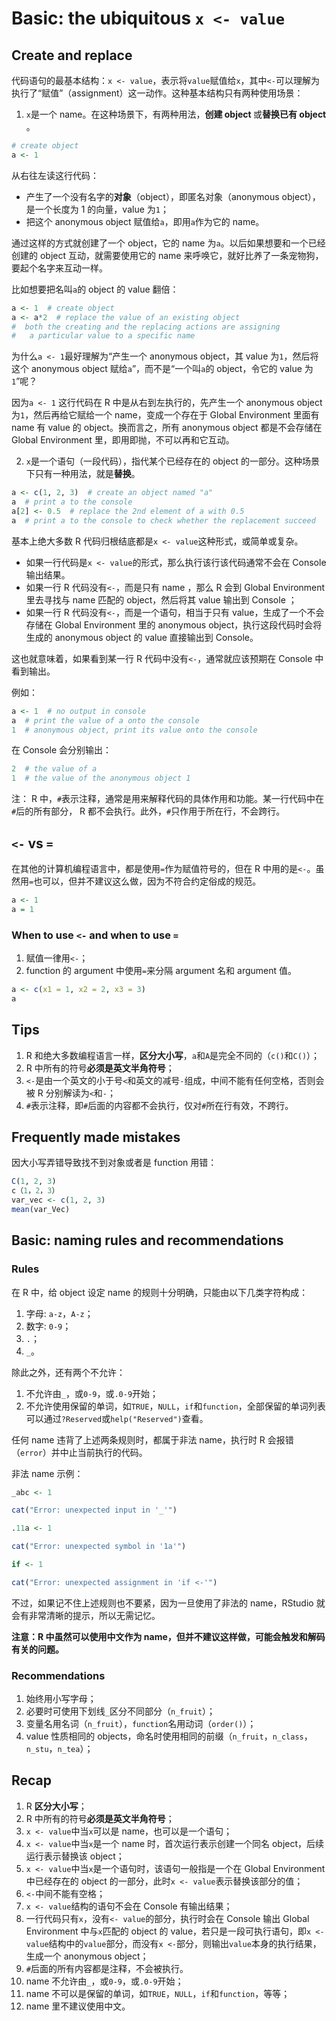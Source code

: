 # Basic: the ubiquitous `x <- value` {#x-value}

## Create and replace

代码语句的最基本结构：`x <- value`，表示将`value`赋值给`x`，其中`<-`可以理解为执行了“赋值”（assignment）这一动作。这种基本结构只有两种使用场景：

1. `x`是一个 name。在这种场景下，有两种用法，**创建 object **或**替换已有 object **。

```r
# create object
a <- 1
```

从右往左读这行代码：

-  产生了一个没有名字的**对象**（object），即匿名对象（anonymous object），是一个长度为 1 的向量，value 为`1`；
-  把这个 anonymous object 赋值给`a`，即用`a`作为它的 name。

通过这样的方式就创建了一个 object，它的 name 为`a`。以后如果想要和一个已经创建的 object 互动，就需要使用它的 name 来呼唤它，就好比养了一条宠物狗，要起个名字来互动一样。

比如想要把名叫`a`的 object 的 value 翻倍：
```r
a <- 1  # create object
a <- a*2  # replace the value of an existing object
#  both the creating and the replacing actions are assigning
#   a particular value to a specific name
```

为什么`a <- 1`最好理解为“产生一个 anonymous object，其 value 为`1`，然后将这个 anonymous object 赋给`a`”，而不是“一个叫`a`的 object，令它的 value 为`1`”呢？

因为`a <- 1` 这行代码在 R 中是从右到左执行的，先产生一个 anonymous object 为`1`，然后再给它赋给一个 name，变成一个存在于 Global Environment 里面有 name 有 value 的 object。换而言之，所有 anonymous object 都是不会存储在 Global Environment 里，即用即抛，不可以再和它互动。

2. `x`是一个语句（一段代码），指代某个已经存在的 object 的一部分。这种场景下只有一种用法，就是**替换**。

```r
a <- c(1, 2, 3)  # create an object named "a"
a  # print a to the console
a[2] <- 0.5  # replace the 2nd element of a with 0.5
a  # print a to the console to check whether the replacement succeed
```

基本上绝大多数 R 代码归根结底都是`x <- value`这种形式，或简单或复杂。

- 如果一行代码是`x <- value`的形式，那么执行该行该代码通常不会在 Console 输出结果。
- 如果一行 R 代码没有`<-`，而是只有 name ，那么 R 会到 Global Environment 里去寻找与 name 匹配的 object，然后将其 value 输出到 Console ；
- 如果一行 R 代码没有`<-`，而是一个语句，相当于只有 value，生成了一个不会存储在 Global Environment 里的 anonymous object，执行这段代码时会将生成的 anonymous object 的 value 直接输出到 Console。

这也就意味着，如果看到某一行 R 代码中没有`<-`，通常就应该预期在 Console 中看到输出。

例如：
```r
a <- 1  # no output in console
a  # print the value of a onto the console
1  # anonymous object, print its value onto the console
```

在 Console 会分别输出：
```r
2  # the value of a
1  # the value of the anonymous object 1
```
注： R 中，`#`表示注释，通常是用来解释代码的具体作用和功能。某一行代码中在`#`后的所有部分， R 都不会执行。此外，`#`只作用于所在行，不会跨行。


## `<-` vs `=`

在其他的计算机编程语言中，都是使用`=`作为赋值符号的，但在 R 中用的是`<-`。虽然用`=`也可以，但并不建议这么做，因为不符合约定俗成的规范。

```r
a <- 1
a = 1
```


### When to use `<-` and when to use `=`

1. 赋值一律用`<-`；
2. function 的 argument 中使用`=`来分隔 argument 名和 argument 值。

```r
a <- c(x1 = 1, x2 = 2, x3 = 3)
a
```


## Tips

1.  R 和绝大多数编程语言一样，**区分大小写**，`a`和`A`是完全不同的（`c()`和`C()`）；
2.  R 中所有的符号**必须是英文半角符号**；
3. `<-`是由一个英文的小于号`<`和英文的减号`-`组成，中间不能有任何空格，否则会被 R 分别解读为`<`和`-`；
4. `#`表示注释，即`#`后面的内容都不会执行，仅对`#`所在行有效，不跨行。


## Frequently made mistakes

因大小写弄错导致找不到对象或者是 function 用错：

```r
C(1, 2, 3)
c（1，2，3）
var_vec <- c(1, 2, 3)
mean(var_Vec)
```

## Basic: naming rules and recommendations {#naming-rule-recommendation}

### Rules

在 R 中，给 object 设定 name 的规则十分明确，只能由以下几类字符构成：

1. 字母: `a-z`，`A-z`；
2. 数字: `0-9`；
3. `.`；
4. `_`。

除此之外，还有两个不允许：

1. 不允许由`_`，或`0-9`，或`.0-9`开始；
2. 不允许使用保留的单词，如`TRUE`，`NULL`，`if`和`function`，全部保留的单词列表可以通过`?Reserved`或`help("Reserved")`查看。

任何 name 违背了上述两条规则时，都属于非法 name，执行时 R 会报错（`error`）并中止当前执行的代码。

非法 name 示例：

```r
_abc <- 1
```

```r
cat("Error: unexpected input in '_'")
```

```r
.11a <- 1
```

```r
cat("Error: unexpected symbol in '1a'")
```

```r
if <- 1
```

```r
cat("Error: unexpected assignment in 'if <-'")
```

不过，如果记不住上述规则也不要紧，因为一旦使用了非法的 name，RStudio 就会有非常清晰的提示，所以无需记忆。

**注意：R 中虽然可以使用中文作为 name，但并不建议这样做，可能会触发和解码有关的问题。**


### Recommendations

1. 始终用小写字母；
2. 必要时可使用下划线`_`区分不同部分（`n_fruit`）；
3. 变量名用名词（`n_fruit`），`function`名用动词（`order()`）；
4. value 性质相同的 objects，命名时使用相同的前缀（`n_fruit`，`n_class`，`n_stu`，`n_tea`）；

## Recap

1.  R **区分大小写**；
2.  R 中所有的符号**必须是英文半角符号**；
3. `x <- value`中当`x`可以是 name，也可以是一个语句；
4. `x <- value`中当`x`是一个 name 时，首次运行表示创建一个同名 object，后续运行表示替换该 object；
5. `x <- value`中当`x`是一个语句时，该语句一般指是一个在 Global Environment 中已经存在的 object 的一部分，此时`x <- value`表示替换该部分的值；
6. `<-`中间不能有空格；
7. `x <- value`结构的语句不会在 Console 有输出结果；
8. 一行代码只有`x`，没有`<- value`的部分，执行时会在 Console 输出 Global Environment 中与`x`匹配的 object 的 value，若只是一段可执行语句，即`x <- value`结构中的`value`部分，而没有`x <-`部分，则输出`value`本身的执行结果，生成一个 anonymous object；
9. `#`后面的所有内容都是注释，不会被执行。
10. name 不允许由`_`，或`0-9`，或`.0-9`开始；
11. name 不可以是保留的单词，如`TRUE`，`NULL`，`if`和`function`，等等；
12. name 里不建议使用中文。